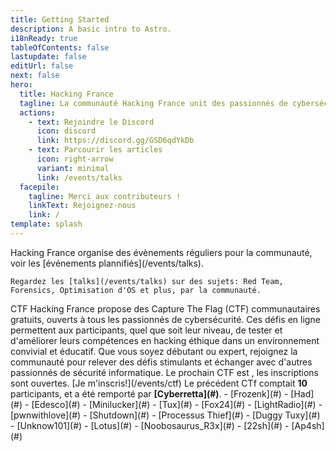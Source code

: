 ---
title: Getting Started
description: A basic intro to Astro.
i18nReady: true
tableOfContents: false
lastupdate: false
editUrl: false
next: false
hero:
  title: Hacking France
  tagline: La communauté Hacking France unit des passionnés de cybersécurité qui s'entraident sur les sujets liés à l'informatique. Nous sommes actif sur Discord, et organisons des événements réguliers.
  actions:
    - text: Rejoindre le Discord
      icon: discord
      link: https://discord.gg/GSD6qdYkDb
    - text: Parcourir les articles
      icon: right-arrow
      variant: minimal
      link: /events/talks
  facepile:
    tagline: Merci aux contributeurs !
    linkText: Rejoignez-nous
    link: /
template: splash
---


<CardGrid>
  <Card title="Evénements" icon="rocket">
    Hacking France organise des évènements réguliers pour la communauté, voir les [événements plannifiés](/events/talks).
  </Card>

  <Card title="Talks" icon="comment-alt">
    
    Regardez les [talks](/events/talks) sur des sujets: Red Team, Forensics, Optimisation d'OS et plus, par la communauté.
  </Card>

  <SplitCard title="Capture The Flag" icon="laptop">
    CTF Hacking France propose des Capture The Flag (CTF) communautaires gratuits, ouverts à tous les passionnés de cybersécurité. Ces défis en ligne permettent aux participants, quel que soit leur niveau, de tester et d'améliorer leurs compétences en hacking éthique dans un environnement convivial et éducatif. Que vous soyez débutant ou expert, rejoignez la communauté pour relever des défis stimulants et échanger avec d'autres passionnés de sécurité informatique.
    Le prochain CTF est <b><span id="counterctf"></span></b>, les inscriptions sont ouvertes. [Je m'inscris!](/events/ctf)  
    Le précédent CTf comptait <b>10</b> participants, et a été remporté par <b>[Cyberretta](#)</b>.
  </SplitCard>

  <ListCard title="Administration" icon="open-book">
    - [Frozenk](#)
    - [Had](#)
    - [Edesco](#)
    - [Minilucker](#)
    - [Tux](#)
    - [Fox24](#)
    - [LightRadio](#)
    - [pwnwithlove](#)
  </ListCard>

  <ListCard title="Membres éminents" icon="puzzle">
    - [Shutdown](#)
    - [Processus Thief](#)
    - [Duggy Tuxy](#)
    - [Unknow101](#)
    - [Lotus](#)
    - [Noobosaurus_R3x](#)
    - [22sh](#)
    - [Ap4sh](#)
  </ListCard>
</CardGrid>
